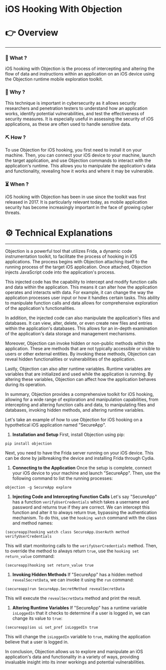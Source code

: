 # iOS Hooking With Objection


# 👉 Overview

---

### 👀 What ?

iOS hooking with Objection is the process of intercepting and altering the flow of data and instructions within an application on an iOS device using the Objection runtime mobile exploration toolkit.


### 🧐 Why ?

This technique is important in cybersecurity as it allows security researchers and penetration testers to understand how an application works, identify potential vulnerabilities, and test the effectiveness of security measures. It is especially useful in assessing the security of iOS applications, as these are often used to handle sensitive data.


### ⛏️ How ?

To use Objection for iOS hooking, you first need to install it on your machine. Then, you can connect your iOS device to your machine, launch the target application, and use Objection commands to interact with the application's runtime. This allows you to manipulate the application's data and functionality, revealing how it works and where it may be vulnerable.


### ⏳ When ?

iOS hooking with Objection has been in use since the toolkit was first released in 2017. It is particularly relevant today, as mobile application security has become increasingly important in the face of growing cyber threats.


# ⚙️ Technical Explanations

---

Objection is a powerful tool that utilizes Frida, a dynamic code instrumentation toolkit, to facilitate the process of hooking in iOS applications. The process begins with Objection attaching itself to the running process of the target iOS application. Once attached, Objection injects JavaScript code into the application's process.

This injected code has the capability to intercept and modify function calls and data within the application. This means it can alter how the application operates and interacts with data. For example, it can change the way the application processes user input or how it handles certain tasks. This ability to manipulate function calls and data allows for comprehensive exploration of the application's functionalities.

In addition, the injected code can also manipulate the application's files and databases. It can view, alter, delete, or even create new files and entries within the application's databases. This allows for an in-depth examination of the application's data storage and management mechanisms.

Moreover, Objection can invoke hidden or non-public methods within the application. These are methods that are not typically accessible or visible to users or other external entities. By invoking these methods, Objection can reveal hidden functionalities or vulnerabilities of the application.

Lastly, Objection can also alter runtime variables. Runtime variables are variables that are initialized and used while the application is running. By altering these variables, Objection can affect how the application behaves during its operation.

In summary, Objection provides a comprehensive toolkit for iOS hooking, allowing for a wide range of exploration and manipulation capabilities, from intercepting and altering function calls and data, to manipulating files and databases, invoking hidden methods, and altering runtime variables.

Let's take an example of how to use Objection for iOS hooking on a hypothetical iOS application named "SecureApp".

1. **Installation and Setup**
First, install Objection using pip:

```
pip install objection

```

Next, you need to have the Frida server running on your iOS device. This can be done by jailbreaking the device and installing Frida through Cydia.

1. **Connecting to the Application**
Once the setup is complete, connect your iOS device to your machine and launch "SecureApp". Then, use the following command to list the running processes:

```
objection -g SecureApp explore

```

1. **Injecting Code and Intercepting Function Calls**
Let's say "SecureApp" has a function `verifyUserCredentials` which takes a username and password and returns true if they are correct. We can intercept this function and alter it to always return true, bypassing the authentication mechanism. To do this, use the `hooking watch` command with the class and method names:

```
(secureapp)hooking watch class SecureApp.UserAuth method verifyUserCredentials

```

This will start monitoring calls to the `verifyUserCredentials` method. Then, to override the method to always return `true`, use the `hooking set return_value` command:

```
(secureapp)hooking set return_value true

```

1. **Invoking Hidden Methods**
If "SecureApp" has a hidden method `revealSecretData`, we can invoke it using the `run` command:

```
(secureapp)run SecureApp.SecretMethod revealSecretData

```

This will execute the `revealSecretData` method and print the result.

1. **Altering Runtime Variables**
If "SecureApp" has a runtime variable `isLoggedIn` that it checks to determine if a user is logged in, we can change its value to `true`:

```
(secureapp)ios ui set_pref isLoggedIn true

```

This will change the `isLoggedIn` variable to `true`, making the application believe that a user is logged in.

In conclusion, Objection allows us to explore and manipulate an iOS application's data and functionality in a variety of ways, providing invaluable insight into its inner workings and potential vulnerabilities.

